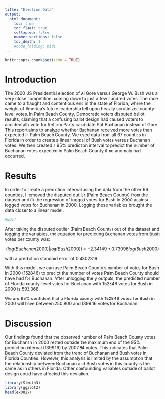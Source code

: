 ```yaml
---
title: "Election Data"
output:
  html_document:
    toc: true
    toc_float: true
    collapsed: false
    number_sections: false
    toc_depth: 1
    #code_folding: hide
---
```


```r
knitr::opts_chunk$set(echo = TRUE)
```
# Introduction

The 2000 US Presidential election of Al Gore versus George W. Bush was a very close competition, coming down to just a few hundred votes. The race came to a fraught and contentious end in the state of Florida, where the weight of America's future leadership fell upon heavily scrutinized county-level votes. In Palm Beach County, Democratic voters disputed ballot results, claiming that a confusing ballot design had caused voters to accidentally vote for Reform Party candidate Pat Buchanan instead of Gore. This report aims to analyze whether Buchanan received more votes than expected in Palm Beach County. We used data from all 67 counties in Florida in order to create a linear model of Bush votes versus Buchanan votes. We then created a 95% prediction interval to predict the number of Buchanan votes expected in Palm Beach County if no anomaly had occurred. 

# Results

In order to create a prediction interval using the data from the other 66 counties, I removed the disputed outlier (Palm Beach County) from the dataset and fit the regression of logged votes for Bush in 2000 against logged votes for Buchanan in 2000. Logging these variables brought the data closer to a linear model. 

```r
#EDIT
```

After taking the disputed outlier (Palm Beach County) out of the dataset and logging the variables, the equation for predicting Buchanan votes from Bush votes per county was: 

$$
(log(Buchanan2000) | log(Bush2000)) = -2.34149+0.73096 log(Bush2000) 
$$

with a prediction standard error of 0.4302319. 

With this model, we can use Palm Beach County's number of votes for Bush in 2000 (152846) to predict the number of votes Palm Beach County should have had for Buchanan. After unlogging the y outputs, the predicted number of Florida county-level votes for Buchanan with 152846 votes for Bush in 2000 is 592.368. 

We are 95% confident that a Florida county with 152846 votes for Bush in 2000 will have between 250.800 and 1399.16 votes for Buchanan. 

# Discussion

Our findings found that the observed number of Palm Beach County votes for Buchanan in 2000 rested outside the maximum end of the 95% prediction interval (1399.16) by 2007.84 votes. This indicates that Palm Beach County deviated from the trend of Buchanan and Bush votes in Florida Counties. However, this analysis is limited by the assumption that the relationship between Buchanan and Bush votes in this county is the same as in others in Florida. Other confounding variables outside of ballot design could have affected this deviation. 

```r
library(Sleuth3)
library(ggplot2)
head(ex0825)
```